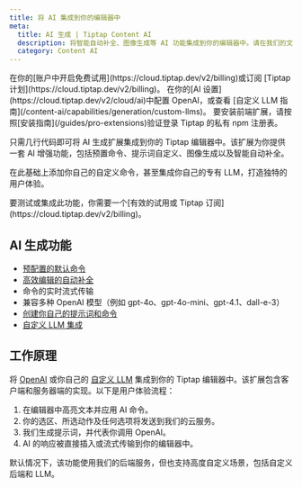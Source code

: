 ```yaml
---
title: 将 AI 集成到你的编辑器中
meta:
  title: AI 生成 | Tiptap Content AI
  description: 将智能自动补全、图像生成等 AI 功能集成到你的编辑器中。请在我们的文档中了解详情。
  category: Content AI
---
```



<Requirements>
  <RequirementItem label="1. 激活试用或订阅">
    在你的[账户中开启免费试用](https://cloud.tiptap.dev/v2/billing)或订阅 [Tiptap
    计划](https://cloud.tiptap.dev/v2/billing)。
  </RequirementItem>
  <RequirementItem label="2. 集成 AI 提供商">
    在你的[AI 设置](https://cloud.tiptap.dev/v2/cloud/ai)中配置 OpenAI，或查看 [自定义 LLM
    指南](/content-ai/capabilities/generation/custom-llms)。
  </RequirementItem>
  <RequirementItem label="3. 从私有注册表安装">
    要安装前端扩展，请按照[安装指南](/guides/pro-extensions)验证登录 Tiptap 的私有 npm 注册表。
  </RequirementItem>
</Requirements>

只需几行代码即可将 AI 生成扩展集成到你的 Tiptap 编辑器中。该扩展为你提供一套 AI 增强功能，包括预置命令、提示词自定义、图像生成以及智能自动补全。

在此基础上添加你自己的自定义命令，甚至集成你自己的专有 LLM，打造独特的用户体验。

<CodeDemo isPro path="/Extensions/AiCommands" />

<Callout title="集成或测试 AI 生成" variant="warning">
  要测试或集成此功能，你需要一个[有效的试用或 Tiptap 订阅](https://cloud.tiptap.dev/v2/billing)。
</Callout>

## AI 生成功能

- [预配置的默认命令](/content-ai/capabilities/generation/text-generation)
- [高效编辑的自动补全](/content-ai/capabilities/generation/text-generation/autocompletion)
- 命令的实时流式传输
- 兼容多种 OpenAI 模型（例如 gpt-4o、gpt-4o-mini、gpt-4.1、dall-e-3）
- [创建你自己的提示词和命令](/content-ai/capabilities/generation/text-generation/custom-commands)
- [自定义 LLM 集成](/content-ai/capabilities/generation/custom-llms)

## 工作原理

将 [OpenAI](/content-ai/capabilities/generation/install) 或你自己的 [自定义 LLM](/content-ai/capabilities/generation/custom-llms) 集成到你的 Tiptap 编辑器中。该扩展包含客户端和服务器端的实现。以下是用户体验流程：

1. 在编辑器中高亮文本并应用 AI 命令。
2. 你的选区、所选动作及任何选项将发送到我们的云服务。
3. 我们生成提示词，并代表你调用 OpenAI。
4. AI 的响应被直接插入或流式传输到你的编辑器中。

默认情况下，该功能使用我们的后端服务，但也支持高度自定义场景，包括自定义后端和 LLM。
